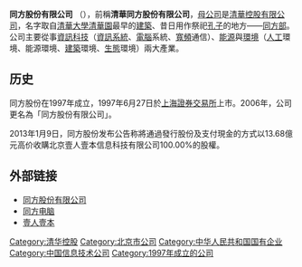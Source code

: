 {{expand|time=2018-09-04T22:55:59+00:00}}
{{unreferenced|time=2018-09-04T22:55:43+00:00}}
{{Coord|40.357037|116.819504|type:landmark_region:CN-11_source:GoogleMaps|display=title}}
{{noteTA|G1=IT}}
{{Infobox_Company
|  company_name   = 同方股份有限公司
| company_logo   = [[File:tongfang.gif|File:tongfang.gif]]
| company_type   = [[國有企業|國有企業]]
| company_slogan = 
| foundation     = 1997年
| location       = {{PRC}}[[北京市|北京市]][[清華科技園|清華科技園]]
| key_people     = [[董事長|董事長]]：[[黄敏刚|黄敏刚]]
| industry       = [[資訊科技|資訊科技]]、[[能源|能源]]、[[環境|環境]]
| products       = 
| revenue        = 
| net_income     = 
| parent         = [[清華控股有限公司|清華控股有限公司]]
| homepage       = {{URL|http://www.thtf.com.cn}}
}}

'''同方股份有限公司''' （{{SSE|600100}}），前稱'''清華同方股份有限公司'''，[[母公司|母公司]]是[[清華控股有限公司|清華控股有限公司]]，名字取自[[清華大學|清華大學]][[清華園|清華園]]最早的[[建築|建築]]、昔日用作祭祀[[孔子|孔子]]的地方——[[同方部|同方部]]。公司主要從事[[資訊科技|資訊科技]]（[[資訊系統|資訊系統]]、[[電腦|電腦]]系統、[[寬頻|寬頻]]通信）、[[能源|能源]]與[[環境|環境]]（[[人工|人工]]環境、能源環境、[[建築|建築]]環境、[[生態|生態]]環境）兩大產業。

==历史==
同方股份在1997年成立，1997年6月27日於[[上海證券交易所|上海證券交易所]]上市。2006年，公司更名為「同方股份有限公司」。

2013年1月9日，同方股份发布公告称將通過發行股份及支付現金的方式以13.68億元高价收購北京壹人壹本信息科技有限公司100.00%的股權。

== 外部链接 ==
*[http://www.thtf.com.cn 同方股份有限公司] {{Wayback|url=http://www.thtf.com.cn/ |date=20210212015827 }}
*[https://www.tongfangpc.com 同方电脑] {{Wayback|url=https://www.tongfangpc.com/ |date=20210225042609 }}
*[http://www.eben.cn 壹人壹本] {{Wayback|url=http://www.eben.cn/ |date=20210130163116 }}

{{信息技术大公司}}
[[Category:清华控股|Category:清华控股]]
[[Category:北京市公司|Category:北京市公司]]
[[Category:中华人民共和国国有企业|Category:中华人民共和国国有企业]]
[[Category:中国信息技术公司|Category:中国信息技术公司]]
[[Category:1997年成立的公司|Category:1997年成立的公司]]